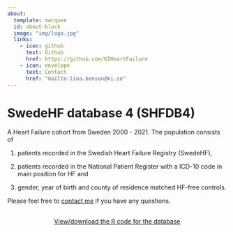 ```yaml
---
about:
  template: marquee
  id: about-block
  image: "img/logo.jpg"
  links:
    - icon: github
      text: Github
      href: https://github.com/KIHeartFailure
    - icon: envelope
      text: Contact
      href: "mailto:lina.benson@ki.se"  
---
```


::: {#about-block}
:::

# SwedeHF database 4 (SHFDB4)

A Heart Failure cohort from Sweden 2000 - 2021. The population consists of 

1) patients recorded in the Swedish Heart Failure Registry (SwedeHF), 

2) patients recorded in the National Patient Register with a ICD-10 code in main position for HF and 

3) gender, year of birth and county of residence matched HF-free controls.


Please feel free to [contact me](mailto:lina.benson@ki.se) if you have any questions.

```{=html}
<div  style="margin: 30px; text-align: center;">
<a class="btn btn-primary" href="https://github.com/KIHeartFailure/shfdb4dm" role="button" target="_blank" style="padding: 15px 30px;">View/download the R code for the database</a>
</div>
```
